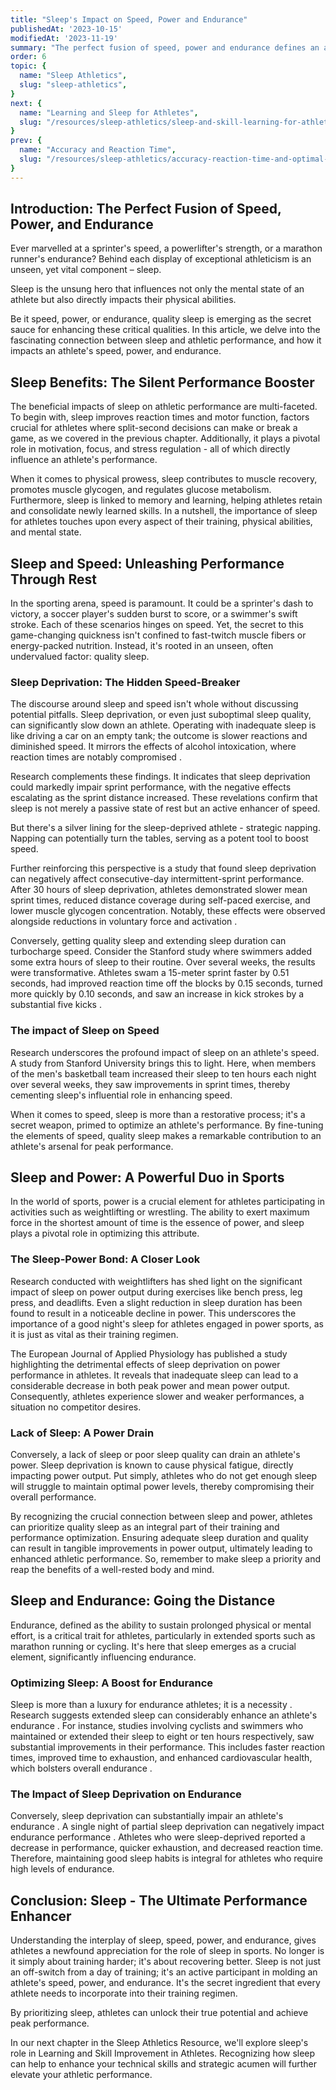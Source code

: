 ```yaml
---
title: "Sleep's Impact on Speed, Power and Endurance"
publishedAt: '2023-10-15'
modifiedAt: '2023-11-19'
summary: "The perfect fusion of speed, power and endurance defines an athlete's top performance. Sleep, often overlooked, is a critical catalyst in honing these skills. In this chapter, we unravel the ties that bind sleep to the improvement of speed, power, and endurance."
order: 6
topic: {
  name: "Sleep Athletics",
  slug: "sleep-athletics",
}
next: {
  name: "Learning and Sleep for Athletes",
  slug: "/resources/sleep-athletics/sleep-and-skill-learning-for-athletes"
}
prev: {
  name: "Accuracy and Reaction Time",
  slug: "/resources/sleep-athletics/accuracy-reaction-time-and-optimal-sleep"
}
---
```


## Introduction: The Perfect Fusion of Speed, Power, and Endurance
Ever marvelled at a sprinter's speed, a powerlifter's strength, or a marathon runner's endurance? Behind each display of exceptional athleticism is an unseen, yet vital component – sleep.

<Banner>Sleep is the unsung hero that influences not only the mental state of an athlete but also directly impacts their physical abilities.</Banner>

Be it speed, power, or endurance, quality sleep is emerging as the secret sauce for enhancing these critical qualities. In this article, we delve into the fascinating connection between sleep and athletic performance, and how it impacts an athlete's speed, power, and endurance.

## Sleep Benefits: The Silent Performance Booster
The beneficial impacts of sleep on athletic performance are multi-faceted. To begin with, sleep improves reaction times and motor function, factors crucial for athletes where split-second decisions can make or break a game, as we covered in <InternalLink word="accuracyReactionTimeSleep">the previous chapter</InternalLink>. Additionally, it plays a pivotal role in motivation, focus, and stress regulation - all of which directly influence an athlete's performance.

When it comes to physical prowess, sleep contributes to muscle recovery, promotes muscle glycogen, and regulates glucose <SleepLib word="metabolism">metabolism</SleepLib>. Furthermore, sleep is linked to <InternalLink word="sleepAndLearning">memory and learning</InternalLink>, helping athletes retain and consolidate newly learned skills. In a nutshell, the importance of sleep for athletes touches upon every aspect of their training, physical abilities, and mental state.

## Sleep and Speed: Unleashing Performance Through Rest

In the sporting arena, speed is paramount. It could be a sprinter's dash to victory, a soccer player's sudden burst to score, or a swimmer's swift stroke. Each of these scenarios hinges on speed. Yet, the secret to this game-changing quickness isn't confined to fast-twitch muscle fibers or energy-packed nutrition. Instead, it's rooted in an unseen, often undervalued factor: quality sleep. <ExternalLink href="https://pubmed.ncbi.nlm.nih.gov/27367265/" citationNumber={1}></ExternalLink>

### Sleep Deprivation: The Hidden Speed-Breaker
The discourse around sleep and speed isn't whole without discussing potential pitfalls. <InternalLink word="symptomsOfSleepDeprivation">Sleep deprivation</InternalLink>, or even just suboptimal <SleepLib word="sleepQuality">sleep quality</SleepLib>, can significantly slow down an athlete. Operating with inadequate sleep is like driving a car on an empty tank; the outcome is slower reactions and diminished speed. <ExternalLink href="https://www.ncbi.nlm.nih.gov/pmc/articles/PMC9960533/" citationNumber={2}></ExternalLink> It mirrors the effects of alcohol intoxication, where reaction times are notably compromised <ExternalLink href="https://bpspsychub.onlinelibrary.wiley.com/doi/10.1111/j.2044-8295.1993.tb02485.x" citationNumber={3}></ExternalLink>.

Research complements these findings. It indicates that <SleepLib word="sleepDeprivation">sleep deprivation</SleepLib> could markedly impair sprint performance, with the negative effects escalating as the sprint distance increased. <ExternalLink href="https://www.tandfonline.com/doi/full/10.1080/09291016.2018.1429553" citationNumber={4}></ExternalLink> These revelations confirm that sleep is not merely a passive state of rest but an active enhancer of speed.

But there's a silver lining for the sleep-deprived athlete - strategic <SleepLib word="nap">napping</SleepLib>. Napping can potentially turn the tables, serving as a potent tool to boost speed. <ExternalLink href="https://www.tandfonline.com/doi/full/10.1080/09291016.2018.1429553" citationNumber={4}></ExternalLink>

Further reinforcing this perspective is a study that found sleep deprivation can negatively affect consecutive-day intermittent-sprint performance. After 30 hours of sleep deprivation, athletes demonstrated slower mean sprint times, reduced distance coverage during self-paced exercise, and lower muscle glycogen concentration. Notably, these effects were observed alongside reductions in voluntary force and activation <ExternalLink href="https://journals.lww.com/acsm-msse/Fulltext/2011/07000/Intermittent_Sprint_Performance_and_Muscle.22.aspx" citationNumber={5} ></ExternalLink>.

Conversely, getting quality sleep and extending <SleepLib word="sleepDuration">sleep duration</SleepLib> can turbocharge speed. Consider the Stanford study where swimmers added some extra hours of sleep to their routine. Over several weeks, the results were transformative. Athletes swam a 15-meter sprint faster by 0.51 seconds, had improved reaction time off the blocks by 0.15 seconds, turned more quickly by 0.10 seconds, and saw an increase in kick strokes by a substantial five kicks <ExternalLink href="https://www.sciencedaily.com/releases/2008/06/080609071106.htm" citationNumber={6}></ExternalLink>.

### The impact of Sleep on Speed
Research underscores the profound impact of sleep on an athlete's speed. A study from Stanford University brings this to light. <ExternalLink href="https://www.ncbi.nlm.nih.gov/pmc/articles/PMC3119836/" citationNumber={7}></ExternalLink> Here, when members of the men's basketball team increased their sleep to ten hours each night over several weeks, they saw improvements in sprint times, thereby cementing sleep's influential role in enhancing speed.

When it comes to speed, sleep is more than a restorative process; it's a secret weapon, primed to optimize an athlete's performance. By fine-tuning the elements of speed, quality sleep makes a remarkable contribution to an athlete's arsenal for peak performance.

## Sleep and Power: A Powerful Duo in Sports
In the world of sports, power is a crucial element for athletes participating in activities such as weightlifting or wrestling. The ability to exert maximum force in the shortest amount of time is the essence of power, and sleep plays a pivotal role in optimizing this attribute.

### The Sleep-Power Bond: A Closer Look
Research conducted with weightlifters has shed light on the significant impact of sleep on power output during exercises like bench press, leg press, and deadlifts. <ExternalLink href="https://www.tandfonline.com/doi/abs/10.1080/00140139408963628" citationNumber={8}></ExternalLink> Even a slight reduction in sleep duration has been found to result in a noticeable decline in power. This underscores the importance of a good night's sleep for athletes engaged in power sports, as it is just as vital as their training regimen.

The European Journal of Applied Physiology has published a study highlighting the detrimental effects of sleep deprivation on power performance in athletes. <ExternalLink href="https://pubmed.ncbi.nlm.nih.gov/12736846/" citationNumber={9}></ExternalLink> It reveals that inadequate sleep can lead to a considerable decrease in both peak power and mean power output. Consequently, athletes experience slower and weaker performances, a situation no competitor desires.

### Lack of Sleep: A Power Drain
Conversely, a lack of sleep or poor sleep quality can drain an athlete's power. Sleep deprivation is known to cause physical <SleepLib word="fatigue">fatigue</SleepLib>, directly impacting power output. Put simply, athletes who do not get enough sleep will struggle to maintain optimal power levels, thereby compromising their overall performance.

By recognizing the crucial connection between sleep and power, athletes can prioritize quality sleep as an integral part of their training and performance optimization. Ensuring adequate sleep duration and quality can result in tangible improvements in power output, ultimately leading to enhanced athletic performance. So, remember to make sleep a priority and reap the benefits of a well-rested body and mind.

## Sleep and Endurance: Going the Distance
Endurance, defined as the ability to sustain prolonged physical or mental effort, is a critical trait for athletes, particularly in extended sports such as marathon running or cycling. It's here that sleep emerges as a crucial element, significantly influencing endurance.

### Optimizing Sleep: A Boost for Endurance
Sleep is more than a luxury for endurance athletes; it is a necessity <ExternalLink href="https://pubmed.ncbi.nlm.nih.gov/29135639/" citationNumber={10}></ExternalLink>. Research suggests extended sleep can considerably enhance an athlete's endurance <ExternalLink href="https://www.frontiersin.org/articles/10.3389/fspor.2021.705650/full" citationNumber={11}></ExternalLink>. For instance, studies involving cyclists and swimmers who maintained or extended their sleep to eight or ten hours respectively, saw substantial improvements in their performance. This includes faster reaction times, improved time to exhaustion, and enhanced cardiovascular health, which bolsters overall endurance <ExternalLink href="https://bjsm.bmj.com/content/55/7/356" citationNumber={12}></ExternalLink>.

### The Impact of Sleep Deprivation on Endurance
Conversely, sleep deprivation can substantially impair an athlete's endurance <ExternalLink href="https://www.frontiersin.org/articles/10.3389/fspor.2021.705650/full" citationNumber={11}></ExternalLink>. A single night of <SleepLib word="partialSleepDeprivation">partial sleep deprivation</SleepLib> can negatively impact endurance performance <ExternalLink href="https://pubmed.ncbi.nlm.nih.gov/29135639/" citationNumber={10}></ExternalLink>. Athletes who were sleep-deprived reported a decrease in performance, quicker exhaustion, and decreased reaction time. Therefore, maintaining good <InternalLink word="sleepHabits">sleep habits</InternalLink> is integral for athletes who require high levels of endurance.

## Conclusion: Sleep - The Ultimate Performance Enhancer
Understanding the interplay of sleep, speed, power, and endurance, gives athletes a newfound appreciation for the role of sleep in sports. No longer is it simply about training harder; it's about recovering better. Sleep is not just an off-switch from a day of training; it's an active participant in molding an athlete's speed, power, and endurance. It's the secret ingredient that every athlete needs to incorporate into their training regimen.

<Banner>By prioritizing sleep, athletes can unlock their true potential and achieve peak performance.</Banner>

In our next chapter in the <InternalLink word="sleepAthleticsResource">Sleep Athletics Resource</InternalLink>, we'll explore sleep's role in <InternalLink word="sleepAndLearning">Learning and Skill Improvement in Athletes</InternalLink>. Recognizing how sleep can help to enhance your technical skills and strategic acumen will further elevate your athletic performance.

